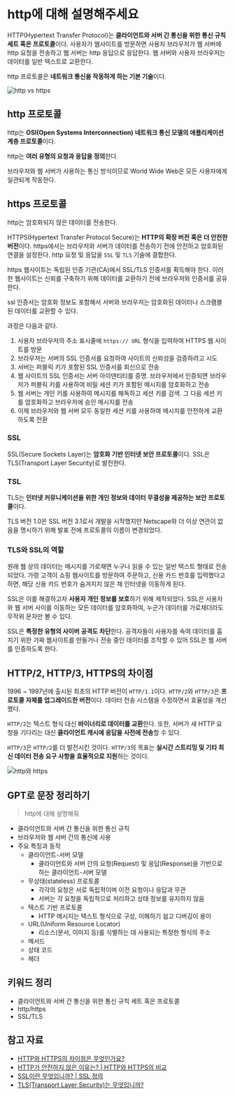 # http에 대해 설명해주세요

HTTP(Hypertext Transfer Protocol)는 **클라이언트와 서버 간 통신을 위한 통신 규칙 세트 혹은 프로토콜**이다.
사용자가 웹사이트를 방문하면 사용자 브라우저가 웹 서버에 http 요청을 전송하고 웹 서버는 http 응답으로 응답한다.
웹 서버와 사용자 브라우저는 데이터를 일반 텍스트로 교환한다.

http 프로토콜은 **네트워크 통신을 작동하게 하는 기본 기술**이다.

![http vs https](./images/http-vs-https.png)

## http 프로토콜

http는 **OSI(Open Systems Interconnection) 네트워크 통신 모델의 애플리케이션 계층 프로토콜**이다.

http는 **여러 유형의 요청과 응답을 정의**한다.

브라우저와 웹 서버가 사용하는 통신 방식이므로 World Wide Web은 모든 사용자에게 일관되게 작동한다.

## https 프로토콜

http는 암호화되지 않은 데이터를 전송한다.

HTTPS(Hypertext Transfer Protocol Secure)는 **HTTP의 확장 버전 혹은 더 안전한 버전**이다.
https에서는 브라우저와 서버가 데이터를 전송하기 전에 안전하고 암호화된 연결을 설정한다.
http 요청 및 응답을 `SSL` 및 `TLS` 기술에 결합한다.

https 웹사이트는 독립된 인증 기관(CA)에서 SSL/TLS 인증서를 획득해야 한다.
이러한 웹사이트는 신뢰를 구축하기 위해 데이터를 교환하기 전에 브라우저와 인증서를 공유한다.

ssl 인증서는 암호화 정보도 포함해서 서버와 브라우저는 암호화된 데이터나 스크램블된 데이터를 교환할 수 있다.

과정은 다음과 같다.

1. 사용자 브라우저의 주소 표시줄에 `https:// URL` 형식을 입력하여 HTTPS 웹 사이트를 방문
2. 브라우저는 서버의 SSL 인증서를 요청하여 사이트의 신뢰성을 검증하려고 시도
3. 서버는 퍼블릭 키가 포함된 SSL 인증서를 회신으로 전송
4. 웹 사이트의 SSL 인증서는 서버 아이덴티티를 증명. 브라우저에서 인증되면 브라우저가 퍼블릭 키를 사용하여 비밀 세션 키가 포함된 메시지를 암호화하고 전송
5. 웹 서버는 개인 키를 사용하여 메시지를 해독하고 세션 키를 검색. 그 다음 세션 키를 암호화하고 브라우저에 승인 메시지를 전송
6. 이제 브라우저와 웹 서버 모두 동일한 세션 키를 사용하여 메시지를 안전하게 교환하도록 전환

### SSL

SSL(Secure Sockets Layer)는 **암호화 기반 인터넷 보안 프로토콜**이다.
SSL은 TLS(Transport Layer Security)로 발전한다.

### TSL

TLS는 **인터넷 커뮤니케이션을 위한 개인 정보와 데이터 무결성을 제공하는 보안 프로토콜**이다.

TLS 버전 1.0은 SSL 버전 3.1로서 개발을 시작했지만 Netscape와 더 이상 연관이 없음을 명시하기 위해 발표 전에 프로토콜의 이름이 변경되었다.

### TLS와 SSL의 역할

원래 웹 상의 데이터는 메시지를 가로채면 누구나 읽을 수 있는 일반 텍스트 형태로 전송되었다.
가령 고객이 쇼핑 웹사이트를 방문하여 주문하고, 신용 카드 번호를 입력했다고 하면, 해당 신용 카드 번호가 숨겨지지 않은 채 인터넷을 이동하게 된다.

SSL은 이를 해결하고자 **사용자 개인 정보를 보호**하기 위해 제작되었다.
SSL은 사용자와 웹 서버 사이를 이동하는 모든 데이터를 암호화하여, 누군가 데이터를 가로채더라도 무작위 문자만 볼 수 있다.

SSL은 **특정한 유형의 사이버 공격도 차단**한다.
공격자들이 사용자를 속여 데이터를 훔치기 위한 가짜 웹사이트를 만들거나 전송 중인 데이터를 조작할 수 있어 SSL은 웹 서버를 인증하도록 한다.

## HTTP/2, HTTP/3, HTTPS의 차이점

1996 ~ 1997년에 출시된 최초의 HTTP 버전이 `HTTP/1.1`이다.
`HTTP/2`와 `HTTP/3`은 **프로토콜 자체를 업그레이드한 버전**이다.
데이터 전송 시스템을 수정하면서 효율성을 개선했다.

`HTTP/2`는 텍스트 형식 대신 **바이너리로 데이터를 교환**한다.
또한, 서버가 새 HTTP 요청을 기다리는 대신 **클라이언트 캐시에 응답을 사전에 전송**할 수 있다.

`HTTP/3`은 `HTTP/2`를 더 발전시킨 것이다.
`HTTP/3`의 목표는 **실시간 스트리밍 및 기타 최신 데이터 전송 요구 사항을 효율적으로 지원**하는 것이다.

![http와 https](./images/http-https-summary.png)

## GPT로 문장 정리하기

> http에 대해 설명해줘

- 클라이언트와 서버 간 통신을 위한 통신 규칙
- 브라우저와 웹 서버 간의 통신에 사용
- 주요 특징과 동작
  - 클라이언트-서버 모델
    - 클라이언트와 서버 간의 요청(Request) 및 응답(Response)을 기반으로 하는 클라이언트-서버 모델
  - 무상태(stateless) 프로토콜
    - 각각의 요청은 서로 독립적이며 이전 요청이나 응답과 무관
    - 서버는 각 요청을 독립적으로 처리하고 상태 정보를 유지하지 않음
  - 텍스트 기반 프로토콜
    - HTTP 메시지는 텍스트 형식으로 구성, 이해하기 쉽고 디버깅이 용이
  - URL(Uniform Resource Locator)
    - 리소스(문서, 이미지 등)를 식별하는 데 사용되는 특정한 형식의 주소
  - 메서드
  - 상태 코드
  - 헤더

## 키워드 정리

- 클라이언트와 서버 간 통신을 위한 통신 규칙 세트 혹은 프로토콜
- http/https
- SSL/TLS

## 참고 자료

- [HTTP와 HTTPS의 차이점은 무엇인가요?](https://aws.amazon.com/ko/compare/the-difference-between-https-and-http/)
- [HTTP가 안전하지 않은 이유는? | HTTP와 HTTPS의 비교](https://www.cloudflare.com/ko-kr/learning/ssl/why-is-http-not-secure/)
- [SSL이란 무엇입니까? | SSL 정의](https://www.cloudflare.com/ko-kr/learning/ssl/what-is-ssl/)
- [TLS(Transport Layer Security)는 무엇입니까?](https://www.cloudflare.com/ko-kr/learning/ssl/transport-layer-security-tls/)
